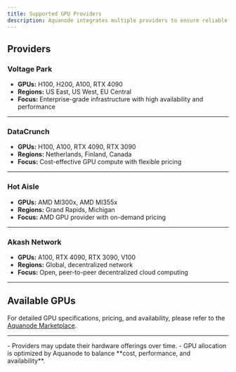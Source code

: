 ```yaml
---
title: Supported GPU Providers
description: Aquanode integrates multiple providers to ensure reliable, cost-efficient, and flexible GPU compute. Provider selection is handled automatically based on availability, pricing, and performance requirements.
---
```



## Providers

### Voltage Park
- **GPUs:** H100, H200, A100, RTX 4090  
- **Regions:** US East, US West, EU Central  
- **Focus:** Enterprise-grade infrastructure with high availability and performance  

---

### DataCrunch
- **GPUs:** H100, A100, RTX 4090, RTX 3090  
- **Regions:** Netherlands, Finland, Canada  
- **Focus:** Cost-effective GPU compute with flexible pricing  

---

### Hot Aisle
- **GPUs:** AMD MI300x, AMD MI355x
- **Regions:** Grand Rapids, Michigan
- **Focus:** AMD GPU provider with on-demand pricing

---

### Akash Network
- **GPUs:** A100, RTX 4090, RTX 3090, V100  
- **Regions:** Global, decentralized network  
- **Focus:** Open, peer-to-peer decentralized cloud computing  

---

## Available GPUs

For detailed GPU specifications, pricing, and availability, please refer to the [Aquanode Marketplace](https://www.aquanode.io/marketplace).

---

<Callout title="Note">
  - Providers may update their hardware offerings over time.  
  - GPU allocation is optimized by Aquanode to balance **cost, performance, and availability**.  
</Callout>
